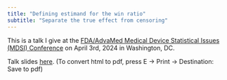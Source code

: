 ```yaml
---
title: "Defining estimand for the win ratio"
subtitle: "Separate the true effect from censoring"
---
```


This is a talk I give at the [FDA/AdvaMed Medical Device Statistical Issues (MDSI) Conference](https://www.advamed.org/events/fda-advamed-mdsi-conference/) on April 3rd, 2024 in Washington, DC.

Talk slides [here](win_ratio_estimand.html){target="_blank"}. (To convert html to pdf, press E $\to$ Print $\to$ Destination: Save to pdf)
